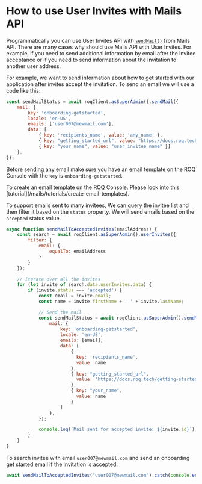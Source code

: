
# How to use User Invites with Mails API

Programmatically you can use User Invites API with [`sendMail()`](/mails/api#sendmail) from Mails API. There are many cases why should use Mails API with User Invites. For example, if you need to send additional information by email after the invitee acceptance or if you need to send information about the invitation to another user address.

For example, we want to send information about how to get started with our application after invites accept the invitation. To send an email we will use a code like this:

```js
const sendMailStatus = await roqClient.asSuperAdmin().sendMail({
	mail: {
		key: 'onboarding-getstarted',
		locale: 'en-US',
		emails: ['user007@mewmail.com'],
		data: [
			{ key: 'recipients_name', value: 'any_name' },
			{ key: "getting_started_url", value: "https://docs.roq.tech/getting-started" },
			{ key: "your_name", value: "user_invitee_name" }]
	},
});
```
Before sending any email make sure you have an email template on the ROQ Console with the `key` is `onboarding-getstarted`.

<Callout type="info">
To create an email template on the ROQ Console. Please look into this [tutorial](/mails/tutorials/create-email-templates).
</Callout>

To support emails sent to many invitees, We can query the invitee list and then filter it based on the `status` property. We will send emails based on the `accepted` status value.

```js
async function sendMailToAcceptedInvites(emailAddress) {
    const search = await roqClient.asSuperAdmin().userInvites({
        filter: {
            email: {
                equalTo: emailAddress
            }
        }
    });

    // Iterate over all the invites
    for (let invite of search.data.userInvites.data) {
        if (invite.status === 'accepted') {
            const email = invite.email;
            const name = invite.firstName + ' ' + invite.lastName;

            // Send the mail
            const sendMailStatus = await roqClient.asSuperAdmin().sendMail({
                mail: {
                    key: 'onboarding-getstarted',
                    locale: 'en-US',
                    emails: [email],
                    data: [
                        { 
                          key: 'recipients_name', 
                          value: name
                        },
                        { key: "getting_started_url",
                          value: "https://docs.roq.tech/getting-started"
                        },
                        { key: "your_name", 
                          value: name 
                        }
                    ]
                },
            });

            console.log(`Mail sent for accepted invite: ${invite.id}`);
        }
    }
}

```

To search invitee with email `user007@mewmail.com` and send an onboarding get started email if the invitation is accepted:

```js
await sendMailToAcceptedInvites("user007@mewmail.com").catch(console.error);
```